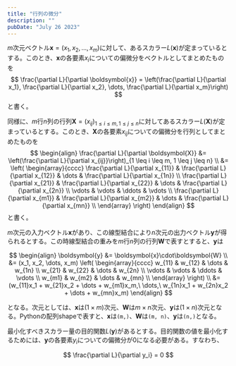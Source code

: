 ```yaml
---
title: "行列の微分"
description: ""
pubDate: "July 26 2023"
---
```


$m$次元ベクトル$\boldsymbol{x}=(x_1, x_2, \dots, x_m)$に対して、あるスカラー$L(\boldsymbol{x})$が定まっているとする。このとき、$\boldsymbol{x}$の各要素$x_i$についての偏微分をベクトルとしてまとめたものを
$$
\frac{\partial L}{\partial \boldsymbol{x}} = \left(\frac{\partial L}{\partial x_1}, \frac{\partial L}{\partial x_2}, \dots, \frac{\partial L}{\partial x_m}\right)
$$
と書く。

同様に、$m$行$n$列の行列$\boldsymbol{X}=(x_{ij})_{1 \leq i \leq m, 1 \leq j \leq n}$に対してあるスカラー$L(\boldsymbol{X})$が定まっているとする。このとき、$\boldsymbol{X}$の各要素$x_{ij}$についての偏微分を行列としてまとめたものを
$$
\begin{align}
\frac{\partial L}{\partial \boldsymbol{X}} &= \left(\frac{\partial L}{\partial x_{ij}}\right)_{1 \leq i \leq m, 1 \leq j \leq n} \\
&= \left(
\begin{array}{cccc}
\frac{\partial L}{\partial x_{11}} & \frac{\partial L}{\partial x_{12}} & \dots & \frac{\partial L}{\partial x_{1n}} \\
\frac{\partial L}{\partial x_{21}} & \frac{\partial L}{\partial x_{22}} & \dots & \frac{\partial L}{\partial x_{2n}} \\
\vdots & \vdots & \ddots & \vdots \\
\frac{\partial L}{\partial x_{m1}} & \frac{\partial L}{\partial x_{m2}} & \dots & \frac{\partial L}{\partial x_{mn}} \\
\end{array}
\right)
\end{align}
$$
と書く。

$m$次元の入力ベクトル$\boldsymbol{x}$があり、この線型結合により$n$次元の出力ベクトル$\boldsymbol{y}$が得られるとする。この時線型結合の重みを$m$行$n$列の行列$\boldsymbol{W}$で表すとすると、$\boldsymbol{y}$は

$$
\begin{align}
\boldsymbol{y} &= \boldsymbol{x}\cdot\boldsymbol{W} \\
&=  (x_1, x_2, \dots, x_m) \left(
\begin{array}{cccc}
w_{11} & w_{12} & \dots & w_{1n} \\
w_{21} & w_{22} & \dots & w_{2n} \\
\vdots & \vdots & \ddots & \vdots \\
w_{m1} & w_{m2} & \dots & w_{mn} \\
\end{array}
\right) \\
&= (w_{11}x_1 + w_{21}x_2 + \dots + w_{m1}x_m,\ \dots,\ w_{1n}x_1 + w_{2n}x_2 + \dots + w_{mn}x_m)
\end{align}
$$

となる。次元としては、$\boldsymbol{x}$は$(1\times m)$次元、$\boldsymbol{W}$は$m \times n$次元、$\boldsymbol{y}$は$(1\times n)$次元となる。Pythonの配列shapeで表すと、$\boldsymbol{x}$は`(m,)`、$\boldsymbol{W}$は`(m, n)`、$\boldsymbol{y}$は`(n,)`となる。

最小化すべきスカラー量の目的関数$L(\boldsymbol{y})$があるとする。目的関数の値を最小化するためには、$\boldsymbol{y}$の各要素$y_i$についての偏微分が0になる必要がある。すなわち、

$$
\frac{\partial L}{\partial y_i} = 0
$$
